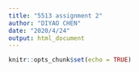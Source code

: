 ```yaml
---
title: "5513 assignment 2"
author: "DIYAO CHEN"
date: "2020/4/24"
output: html_document
---
```


```r
knitr::opts_chunk$set(echo = TRUE)
```



